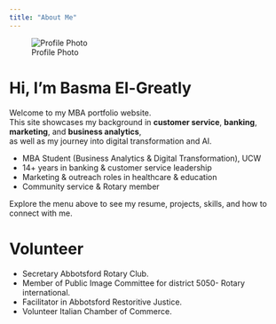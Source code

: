```yaml
---
title: "About Me"
---
```


![Profile Photo](assets/profile.jpg){.profile}

# Hi, I'm Basma El-Greatly

Welcome to my MBA portfolio website.  
This site showcases my background in **customer service**, **banking**, **marketing**, and **business analytics**,  
as well as my journey into digital transformation and AI.

- MBA Student (Business Analytics & Digital Transformation), UCW  
- 14+ years in banking & customer service leadership  
- Marketing & outreach roles in healthcare & education  
- Community service & Rotary member  

Explore the menu above to see my resume, projects, skills, and how to connect with me.


# Volunteer
- Secretary Abbotsford Rotary Club.
- Member of Public Image Committee for district 5050- Rotary international.
- Facilitator in Abbotsford Restoritive Justice.
- Volunteer Italian Chamber of Commerce.
